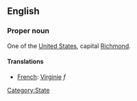 ==English==

===Proper noun===

One of the [[United States]], capital [[Richmond]].

====Translations====

*[[French]]: [[Virginie]] ''f''
[[Category:State]]
